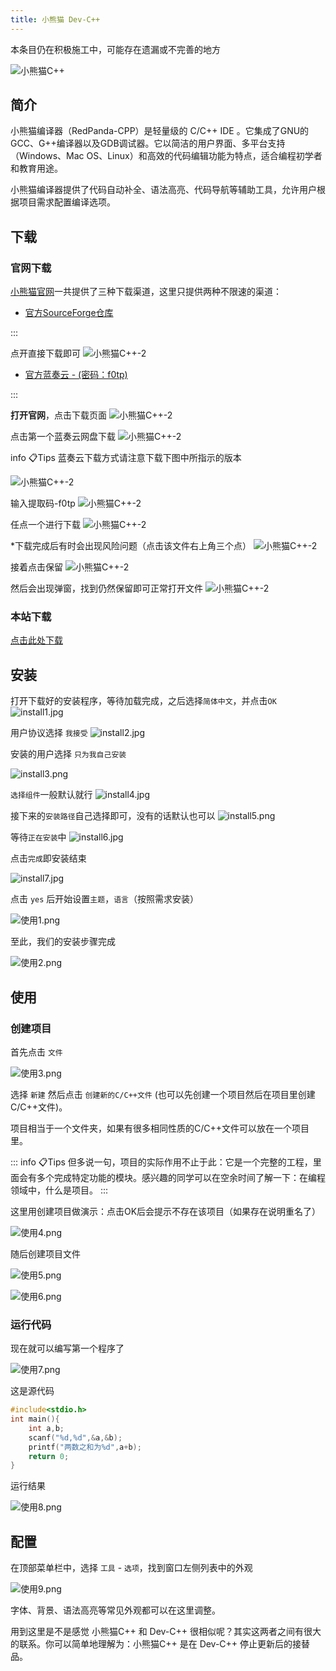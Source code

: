 ```yaml
---
title: 小熊猫 Dev-C++
---
```


<Callout type="warning">
本条目仍在积极施工中，可能存在遗漏或不完善的地方
</Callout>

![小熊猫C++](./images/red-panda/rc-1.png)

## 简介

小熊猫编译器（RedPanda-CPP）是轻量级的 C/C++ IDE 。它集成了GNU的GCC、G++编译器以及GDB调试器。它以简洁的用户界面、多平台支持（Windows、Mac OS、Linux）和高效的代码编辑功能为特点，适合编程初学者和教育用途。

小熊猫编译器提供了代码自动补全、语法高亮、代码导航等辅助工具，允许用户根据项目需求配置编译选项。

## 下载

### 官网下载

[小熊猫官网](http://royqh.net/redpandacpp/download/)一共提供了三种下载渠道，这里只提供两种不限速的渠道：


- [官方SourceForge仓库](https://sourceforge.net/projects/redpanda-cpp/files/v3.1/RedPanda.C%2B%2B.3.1.win64.MinGW64_11.4.Setup.exe/download)

:::        

 点开直接下载即可
 ![小熊猫C++-2](./images/red-panda/newP8.png)
- [官方蓝奏云 - (密码：f0tp)](https://wwe.lanzoui.com/b01os0mwd)

::: 

**打开官网**，点击下载页面
![小熊猫C++-2](./images/red-panda/newP0.png)

点击第一个蓝奏云网盘下载
![小熊猫C++-2](./images/red-panda/newP1.png)

info :clipboard:Tips
蓝奏云下载方式请注意下载下图中所指示的版本

![小熊猫C++-2](./images/red-panda/newP2.png)

输入提取码-f0tp
![小熊猫C++-2](./images/red-panda/newP3.png)

任点一个进行下载
![小熊猫C++-2](./images/red-panda/newP4.png)

*下载完成后有时会出现风险问题（点击该文件右上角三个点）
![小熊猫C++-2](./images/red-panda/newP5.png)

接着点击保留
![小熊猫C++-2](./images/red-panda/newP6.png)

然后会出现弹窗，找到仍然保留即可正常打开文件
![小熊猫C++-2](./images/red-panda/newP7.png)


### 本站下载

[点击此处下载](/download)

## 安装

打开下载好的安装程序，等待加载完成，之后选择`简体中文`，并点击`OK`
![install1.jpg](./images/red-panda/install1.png)


用户协议选择 `我接受`
![install2.jpg](./images/red-panda/install2.jpg)

安装的用户选择 `只为我自己安装`

![install3.png](./images/red-panda/install3.png)

`选择组件`一般默认就行
![install4.jpg](./images/red-panda/install4.jpg)

接下来的`安装路径`自己选择即可，没有的话默认也可以
![install5.png](./images/red-panda/install5.png)

等待`正在安装`中
![install6.jpg](./images/red-panda/install6.jpg)

点击`完成`即安装结束

![install7.jpg](./images/red-panda/install7.jpg)

点击 `yes` 后开始设置`主题`，`语言`（按照需求安装）

![使用1.png](./images/red-panda/使用1.png)

至此，我们的安装步骤完成

![使用2.png](./images/red-panda/使用2.png)

## 使用

### 创建项目

首先点击 `文件`

![使用3.png](./images/red-panda/使用3.png)

选择 `新建` 然后点击 `创建新的C/C++文件` (也可以先创建一个项目然后在项目里创建C/C++文件)。

项目相当于一个文件夹，如果有很多相同性质的C/C++文件可以放在一个项目里。

::: info :clipboard:Tips
但多说一句，项目的实际作用不止于此：它是一个完整的工程，里面会有多个完成特定功能的模块。感兴趣的同学可以在空余时间了解一下：在编程领域中，什么是项目。
:::

这里用创建项目做演示：点击OK后会提示不存在该项目（如果存在说明重名了）

![使用4.png](./images/red-panda/使用4.png)

随后创建项目文件

![使用5.png](./images/red-panda/使用5.png)

![使用6.png](./images/red-panda/使用6.png)

### 运行代码

现在就可以编写第一个程序了

![使用7.png](./images/red-panda/使用7.png)

这是源代码

```c lineNumbers title="example.c" title="example.c"
#include<stdio.h>
int main(){
	int a,b;
	scanf("%d,%d",&a,&b);
	printf("两数之和为%d",a+b);
	return 0;
}
```
运行结果

![使用8.png](./images/red-panda/使用8.png)

## 配置

在顶部菜单栏中，选择 `工具` - `选项`，找到窗口左侧列表中的外观

![使用9.png](./images/red-panda/使用9.png)

字体、背景、语法高亮等常见外观都可以在这里调整。

<Callout title="Tips">
用到这里是不是感觉 小熊猫C++ 和 Dev-C++ 很相似呢？其实这两者之间有很大的联系。你可以简单地理解为：小熊猫C++ 是在 Dev-C++ 停止更新后的接替品。
</Callout>
